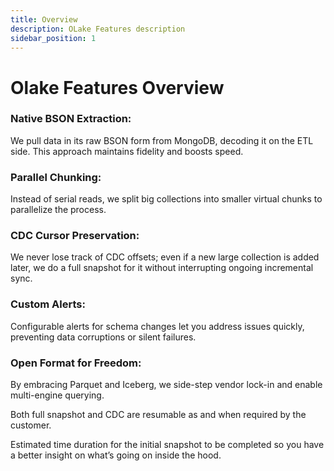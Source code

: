 ```yaml
---
title: Overview
description: OLake Features description
sidebar_position: 1
---
```


# Olake Features Overview

### Native BSON Extraction: 
We pull data in its raw BSON form from MongoDB, decoding it on the ETL side. This approach maintains fidelity and boosts speed.

### Parallel Chunking: 
Instead of serial reads, we split big collections into smaller virtual chunks to parallelize the process.

### CDC Cursor Preservation: 
We never lose track of CDC offsets; even if a new large collection is added later, we do a full snapshot for it without interrupting ongoing incremental sync.

### Custom Alerts: 
Configurable alerts for schema changes let you address issues quickly, preventing data corruptions or silent failures.

### Open Format for Freedom: 
By embracing Parquet and Iceberg, we side-step vendor lock-in and enable multi-engine querying.

Both full snapshot and CDC are resumable as and when required by the customer.

Estimated time duration for the initial snapshot to be completed so you have a better insight on what’s going on inside the hood.

